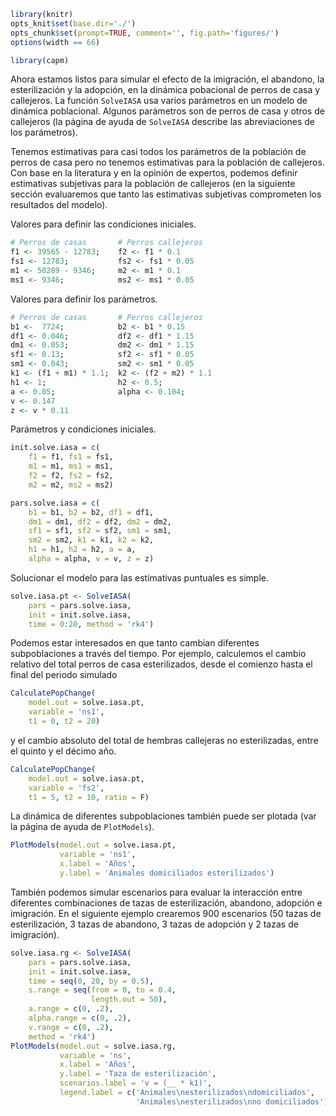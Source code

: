```r
library(knitr)
opts_knit$set(base.dir='./')
opts_chunk$set(prompt=TRUE, comment='', fig.path='figures/')
options(width == 66)
```

```r
library(capm)
```

Ahora estamos listos para simular el efecto de la imigración, el abandono, la esterilización y la adopción, en la dinámica pobacional de perros de casa y callejeros. La función `SolveIASA` usa varios parámetros en un modelo de dinámica poblacional. Algunos parámetros son de perros de casa y otros de callejeros (la página de ayuda de `SolveIASA` describe las abreviaciones de los parámetros).  

Tenemos estimativas para casi todos los parámetros de la población de perros de casa pero no tenemos estimativas para la población de callejeros. Con base en la literatura y en la opinión de expertos, podemos definir estimativas subjetivas para la población de callejeros (en la siguiente sección evaluaremos que tanto las estimativas subjetivas comprometen los resultados del modelo).

Valores para definir las condiciones iniciales.

```r
# Perros de casas       # Perros callejeros
f1 <- 39565 - 12783;    f2 <- f1 * 0.1
fs1 <- 12783;           fs2 <- fs1 * 0.05
m1 <- 50289 - 9346;     m2 <- m1 * 0.1
ms1 <- 9346;            ms2 <- ms1 * 0.05
```

Valores para definir los parámetros.

```r
# Perros de casas       # Perros callejeros
b1 <-  7724;            b2 <- b1 * 0.15
df1 <- 0.046;           df2 <- df1 * 1.15
dm1 <- 0.053;           dm2 <- dm1 * 1.15
sf1 <- 0.13;            sf2 <- sf1 * 0.05
sm1 <- 0.043;           sm2 <- sm1 * 0.05
k1 <- (f1 + m1) * 1.1;  k2 <- (f2 + m2) * 1.1
h1 <- 1;                h2 <- 0.5;
a <- 0.05;              alpha <- 0.104;
v <- 0.147
z <- v * 0.11
```

Parámetros y condiciones iniciales.

```r
init.solve.iasa = c(
    f1 = f1, fs1 = fs1,
    m1 = m1, ms1 = ms1,
    f2 = f2, fs2 = fs2,
    m2 = m2, ms2 = ms2)

pars.solve.iasa = c(
    b1 = b1, b2 = b2, df1 = df1,
    dm1 = dm1, df2 = df2, dm2 = dm2,
    sf1 = sf1, sf2 = sf2, sm1 = sm1,
    sm2 = sm2, k1 = k1, k2 = k2,
    h1 = h1, h2 = h2, a = a,
    alpha = alpha, v = v, z = z)
```

Solucionar el modelo para las estimativas puntuales es simple.

```r
solve.iasa.pt <- SolveIASA(
    pars = pars.solve.iasa,
    init = init.solve.iasa,
    time = 0:20, method = 'rk4')
```

Podemos estar interesados en que tanto cambian diferentes subpoblaciones a través del tiempo. Por ejemplo, calculemos el cambio relativo del total perros de casa esterilizados, desde el comienzo hasta el final del periodo simulado

```r
CalculatePopChange(
    model.out = solve.iasa.pt,
    variable = 'ns1',
    t1 = 0, t2 = 20)
```

y el cambio absoluto del total de hembras callejeras no esterilizadas, entre el quinto y el décimo año.

```r
CalculatePopChange(
    model.out = solve.iasa.pt,
    variable = 'fs2',
    t1 = 5, t2 = 10, ratio = F)
```

La dinámica de diferentes subpoblaciones también puede ser plotada (var la página de ayuda de `PlotModels`).

```r
PlotModels(model.out = solve.iasa.pt,
           variable = 'ns1',
           x.label = 'Años',
           y.label = 'Animales domiciliados esterilizados')
```

También podemos simular escenarios para evaluar la interacción entre diferentes combinaciones de tazas de esterilización, abandono, adopción e imigración. En el siguiente ejemplo crearemos 900 escenarios (50 tazas de esterilización, 3 tazas de abandono, 3 tazas de adopción y 2 tazas de imigración).

```r
solve.iasa.rg <- SolveIASA(
    pars = pars.solve.iasa,
    init = init.solve.iasa,
    time = seq(0, 20, by = 0.5),
    s.range = seq(from = 0, to = 0.4,
                  length.out = 50),
    a.range = c(0, .2),
    alpha.range = c(0, .2),
    v.range = c(0, .2),
    method = 'rk4')
PlotModels(model.out = solve.iasa.rg,
           variable = 'ns',
           x.label = 'Años',
           y.label = 'Taza de esterilización',
           scenarios.label = 'v = (__ * k1)',
           legend.label = c('Animales\nesterilizados\ndomiciliados',
                            'Animales\nesterilizados\nno domiciliados'))
```